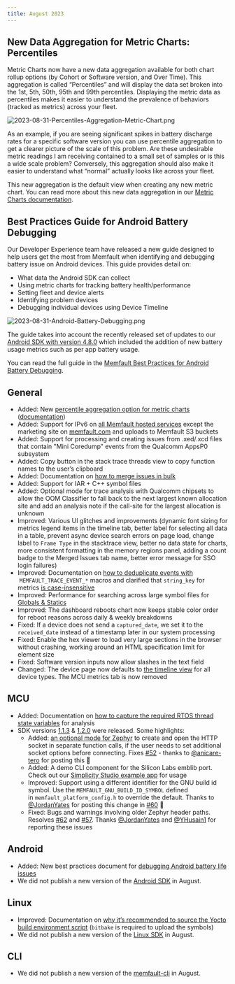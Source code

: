 ```yaml
---
title: August 2023
---
```


## **New Data Aggregation for Metric Charts: Percentiles**

Metric Charts now have a new data aggregation available for both chart rollup
options (by Cohort or Software version, and Over Time). This aggregation is
called “Percentiles” and will display the data set broken into the 1st, 5th,
50th, 95th and 99th percentiles. Displaying the metric data as percentiles makes
it easier to understand the prevalence of behaviors (tracked as metrics) across
your fleet.

![2023-08-31-Percentiles-Aggregation-Metric-Chart.png](/img/blog/2023-08-31-Percentiles-Aggregation-Metric-Chart.png)

As an example, if you are seeing significant spikes in battery discharge rates
for a specific software version you can use percentile aggregation to get a
clearer picture of the scale of this problem. Are these undesirable metric
readings I am receiving contained to a small set of samples or is this a wide
scale problem? Conversely, this aggregation should also make it easier to
understand what “normal” actually looks like across your fleet.

This new aggregation is the default view when creating any new metric chart. You
can read more about this new data aggregation in our
[Metric Charts documentation](/docs/platform/charts/#metric-charts).

## Best Practices Guide for Android Battery Debugging

Our Developer Experience team have released a new guide designed to help users
get the most from Memfault when identifying and debugging battery issue on
Android devices. This guide provides detail on:

- What data the Android SDK can collect
- Using metric charts for tracking battery health/performance
- Setting fleet and device alerts
- Identifying problem devices
- Debugging individual devices using Device Timeline

![2023-08-31-Android-Battery-Debugging.png](/img/blog/2023-08-31-Android-Battery-Debugging.png)

The guide takes into account the recently released set of updates to our
[Android SDK with version 4.8.0](/changelog/#android-sdk-480-more-ota-control-more-metrics-and-more-issue-tracking)
which included the addition of new battery usage metrics such as per app battery
usage.

You can read the full guide in the
[Memfault Best Practices for Android Battery Debugging](/docs/best-practices/android-battery-debugging).

<!-- truncate -->

## General

- Added: New
  [percentile aggregation option for metric charts](https://app.memfault.com/organizations/-/projects/-/metrics?newMetricChart)
  ([documentation](/docs/platform/charts#metric-charts))
- Added: Support for IPv6 on
  [all Memfault hosted services](https://support.memfault.com/hc/en-us/articles/6524119939357-What-are-the-IP-addresses-URL-domains-ports-and-protocols-required-by-Memfault-)
  except the marketing site on [memfault.com](http://memfault.com) and uploads
  to Memfault S3 buckets
- Added: Support for processing and creating issues from .xed/.xcd files that
  contain "Mini Coredump" events from the Qualcomm AppsP0 subsystem
- Added: Copy button in the stack trace threads view to copy function names to
  the user’s clipboard
- Added: Documentation on
  [how to merge issues in bulk](/docs/platform/issue-management/#bulk-issue-merge)
- Added: Support for IAR + C++ symbol files
- Added: Optional mode for trace analysis with Qualcomm chipsets to allow the
  OOM Classifier to fall back to the next largest known allocation site and add
  an analysis note if the call-site for the largest allocation is unknown
- Improved: Various UI glitches and improvements (dynamic font sizing for
  metrics legend items in the timeline tab, better label for selecting all data
  in a table, prevent async device search errors on page load, change label to
  `Frame Type` in the stacktrace view, better no data state for charts, more
  consistent formatting in the memory regions panel, adding a count badge to the
  Merged Issues tab name, better error message for SSO login failures)
- Improved: Documentation on
  [how to deduplicate events with](/docs/mcu/trace-events/#adding-trace-events)
  &nbsp;`MEMFAULT_TRACE_EVENT_*` macros and clarified that `string_key` for
  metrics [is case-insensitive](/docs/platform/metrics/#from-the-memfault-app)
- Improved: Performance for searching across large symbol files for
  [Globals & Statics](/docs/platform/trace-details/#global--static-variables)
- Improved: The dashboard reboots chart now keeps stable color order for reboot
  reasons across daily & weekly breakdowns
- Fixed: If a device does not send a `captured_date`, we set it to the
  `received_date` instead of a timestamp later in our system processing
- Fixed: Enable the hex viewer to load very large sections in the browser
  without crashing, working around an HTML specification limit for element size
- Fixed: Software version inputs now allow slashes in the text field
- Changed: The device page now defaults to
  [the timeline view](/docs/platform/introduction/#metrics) for all device
  types. The MCU metrics tab is now removed

## MCU

- Added: Documentation on
  [how to capture the required RTOS thread state variables](/docs/mcu/rtos-analysis/#how-to-capture-the-required-variables)
  for analysis
- SDK versions
  [1.1.3](https://github.com/memfault/memfault-firmware-sdk/blob/master/CHANGES.md#changes-between-memfault-sdk-112-and-113---aug-8-2023)
  &
  [1.2.0](https://github.com/memfault/memfault-firmware-sdk/blob/master/CHANGES.md#changes-between-memfault-sdk-113-and-120---aug-30-2023)
  were released. Some highlights:
  - Added:
    [an optional mode for Zephyr](https://github.com/memfault/memfault-firmware-sdk/blob/master/ports/zephyr/include/memfault/ports/zephyr/http.h)
    to create and open the HTTP socket in separate function calls, if the user
    needs to set additional socket options before connecting.
    Fixes [#52](https://github.com/memfault/memfault-firmware-sdk/issues/52) -
    thanks to [@anicare-tero](https://github.com/anicare-tero) for posting this
    🎉
  - Added: A demo CLI component for the Silicon Labs emblib port. Check out
    our [Simplicity Studio example app](https://github.com/memfault/simplicity-studio-example) for
    usage
  - Improved: Support using a different identifier for the GNU build id symbol.
    Use the `MEMFAULT_GNU_BUILD_ID_SYMBOL` defined
    in `memfault_platform_config.h` to override the default. Thanks to
    [@JordanYates](https://github.com/JordanYates) for posting this change
    in [#60](https://github.com/memfault/memfault-firmware-sdk/pull/60) 🎉
  - Fixed: Bugs and warnings involving older Zephyr header paths.
    Resolves [#62](https://github.com/memfault/memfault-firmware-sdk/issues/62) and [#57](https://github.com/memfault/memfault-firmware-sdk/issues/57).
    Thanks [@JordanYates](https://github.com/JordanYates) and
    [@YHusain1](https://github.com/YHusain1) for reporting these issues

## Android

- Added: New best practices document for
  [debugging Android battery life issues](/docs/best-practices/android-battery-debugging)
- We did not publish a new version of the
  [Android SDK](https://github.com/memfault/bort/) in August.

## Linux

- Improved: Documentation on
  [why it’s recommended to source the Yocto build environment script](/docs/linux/coredumps/#automatic-upload-with-yocto)
  (`bitbake` is required to upload the symbols)
- We did not publish a new version of the
  [Linux SDK](https://github.com/memfault/memfault-linux-sdk/) in August.

## CLI

- We did not publish a new version of the
  [memfault-cli](https://pypi.org/project/memfault-cli/) in August.
